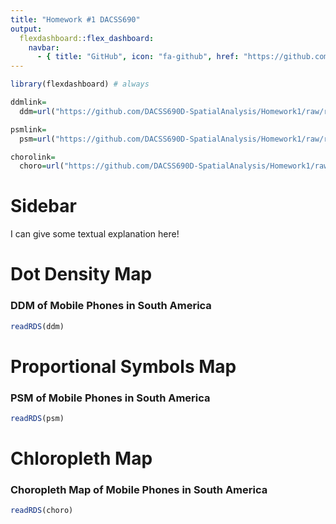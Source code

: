 ```yaml
---
title: "Homework #1 DACSS690"
output: 
  flexdashboard::flex_dashboard:
    navbar:
      - { title: "GitHub", icon: "fa-github", href: "https://github.com/DACSS690D-SpatialAnalysis/Homework1", align: right }
---
```


```r
library(flexdashboard) # always
```

<!-- links -->
```r
ddmlink=
  ddm=url("https://github.com/DACSS690D-SpatialAnalysis/Homework1/raw/refs/heads/main/interactive_ddm.rds")

psmlink=
  psm=url("https://github.com/DACSS690D-SpatialAnalysis/Homework1/raw/refs/heads/main/interactive_psm.rds")

chorolink=
  choro=url("https://github.com/DACSS690D-SpatialAnalysis/Homework1/raw/refs/heads/main/interactive_choro.rds")
```

Sidebar {.sidebar}
=====================================


I can give some textual explanation here!

Dot Density Map
===================================== 


### DDM of Mobile Phones in South America

```r
readRDS(ddm)
```


Proportional Symbols Map
===================================== 


### PSM of Mobile Phones in South America

```r
readRDS(psm)
```


Chloropleth Map
===================================== 


### Choropleth Map of Mobile Phones in South America

```r
readRDS(choro)
```

